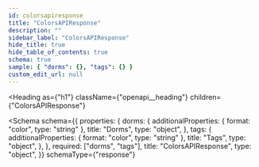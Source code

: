 ```yaml
---
id: colorsapiresponse
title: "ColorsAPIResponse"
description: ""
sidebar_label: "ColorsAPIResponse"
hide_title: true
hide_table_of_contents: true
schema: true
sample: { "dorms": {}, "tags": {} }
custom_edit_url: null
---
```



<Heading
    as={"h1"}
    className={"openapi__heading"}
    children={"ColorsAPIResponse"}
></Heading>

<Schema
    schema={{
        properties: {
            dorms: {
                additionalProperties: { format: "color", type: "string" },
                title: "Dorms",
                type: "object",
            },
            tags: {
                additionalProperties: { format: "color", type: "string" },
                title: "Tags",
                type: "object",
            },
        },
        required: ["dorms", "tags"],
        title: "ColorsAPIResponse",
        type: "object",
    }}
    schemaType={"response"}
></Schema>
